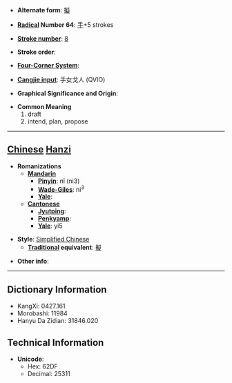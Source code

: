 * '''Alternate form''': [[擬]]

* '''[[Wiktionary:Chinese radical index| Radical]] Number 64''': [[Wiktionary:Chinese radical index 手|手]]+5 strokes

* '''[[Wiktionary:Chinese total strokes index|Stroke number]]''': [[Wiktionary:Chinese total strokes index 8|8]]

* '''Stroke order''': 

* '''[[Wiktionary:Chinese four corner index|Four-Corner System]]''': 

* '''[[Wiktionary:Chinese Cangjie index|Cangjie input]]''': 手女戈人 (QVIO)

* '''Graphical Significance and Origin''': 

* '''Common Meaning'''
*#draft
*# intend, plan, propose


----

== [[Chinese]] [[Hanzi]] ==

* '''Romanizations'''
** '''[[Mandarin]]'''
*** '''[[Pinyin]]''': nǐ (ni3)
*** '''[[Wade-Giles]]''': ni<sup>3</sup>
*** '''[[Yale]]''': 
** '''[[Cantonese]]'''
*** '''[[Jyutping]]''':
*** '''[[Penkyamp]]''': 
*** '''[[Yale]]''': yi5

* '''Style''': [[Simplified Chinese]] 
** '''[[Traditional Chinese|Traditional]] equivalent''': [[擬]]

* '''Other info''': 

----

== Dictionary Information ==

* KangXi: 0427.161
* Morobashi: 11984
* Hanyu Da Zidian: 31846.020

== Technical Information ==

* '''Unicode''':
** Hex: 62DF
** Decimal: 25311